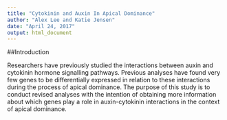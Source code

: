 ```yaml
---
title: "Cytokinin and Auxin In Apical Dominance"
author: "Alex Lee and Katie Jensen"
date: "April 24, 2017"
output: html_document
---
```


##Introduction

Researchers have previously studied the interactions between auxin and cytokinin hormone signalling pathways.  Previous analyses have found very few genes to be differentially expressed in relation to these interactions during the process of apical dominance. The purpose of this study is to conduct revised analyses with the intention of obtaining more information about which genes play a role in auxin-cytokinin interactions in the context of apical dominance. 